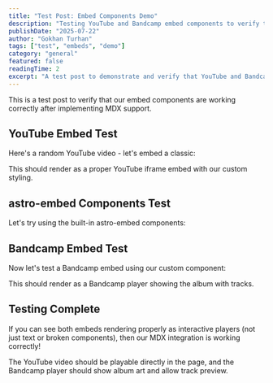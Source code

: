 ```yaml
---
title: "Test Post: Embed Components Demo"
description: "Testing YouTube and Bandcamp embed components to verify they work correctly"
publishDate: "2025-07-22"
author: "Gokhan Turhan"
tags: ["test", "embeds", "demo"]
category: "general"
featured: false
readingTime: 2
excerpt: "A test post to demonstrate and verify that YouTube and Bandcamp embed components are working correctly after the MDX integration."
---
```


This is a test post to verify that our embed components are working correctly after implementing MDX support.

## YouTube Embed Test

Here's a random YouTube video - let's embed a classic:

<YouTubeEmbed url="https://www.youtube.com/watch?v=dQw4w9WgXcQ" />

This should render as a proper YouTube iframe embed with our custom styling.

## astro-embed Components Test

Let's try using the built-in astro-embed components:

<YouTube id="dQw4w9WgXcQ" />

## Bandcamp Embed Test

Now let's test a Bandcamp embed using our custom component:

<BandcampEmbed url="https://sofiebirchantoninanowacka.bandcamp.com/album/hiraeth" />

This should render as a Bandcamp player showing the album with tracks.

## Testing Complete

If you can see both embeds rendering properly as interactive players (not just text or broken components), then our MDX integration is working correctly!

The YouTube video should be playable directly in the page, and the Bandcamp player should show album art and allow track preview.